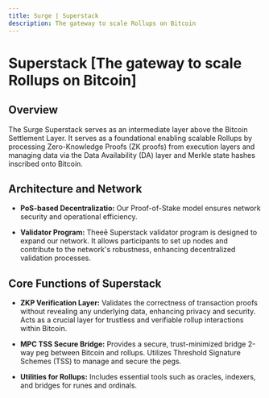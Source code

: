```yaml
---
title: Surge | Superstack
description: The gateway to scale Rollups on Bitcoin
---
```



# Superstack [The gateway to scale Rollups on Bitcoin]

## Overview

The Surge Superstack serves as an intermediate layer above the Bitcoin Settlement Layer. It serves as a foundational enabling scalable Rollups by processing Zero-Knowledge Proofs (ZK proofs) from execution layers and managing data via the Data Availability (DA) layer and Merkle state hashes inscribed onto Bitcoin.

## Architecture and Network

- **PoS-based Decentralizatio:** Our Proof-of-Stake model ensures network security and operational efficiency.

- **Validator Program:** Theeē Superstack validator program is designed to expand our network. It allows participants to set up nodes and contribute to the network's robustness, enhancing decentralized validation processes.

## Core Functions of Superstack

- **ZKP Verification Layer:** Validates the correctness of transaction proofs without revealing any underlying data, enhancing privacy and security. Acts as a crucial layer for trustless and verifiable rollup interactions within Bitcoin.

- **MPC TSS Secure Bridge:** Provides a secure, trust-minimized bridge 2-way peg between Bitcoin and rollups. Utilizes Threshold Signature Schemes (TSS) to manage and secure the pegs.

- **Utilities for Rollups:** Includes essential tools such as oracles, indexers, and bridges for runes and ordinals.

<ZoomImage
  src="/assets/superstack-core-functions.png"
  alt="superstack core functions"
/>
